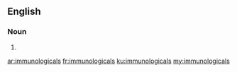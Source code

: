 ==English==

===Noun===
{{head|en|plural}}

# {{plural of|immunological|lang=en}}

[[ar:immunologicals]]
[[fr:immunologicals]]
[[ku:immunologicals]]
[[my:immunologicals]]